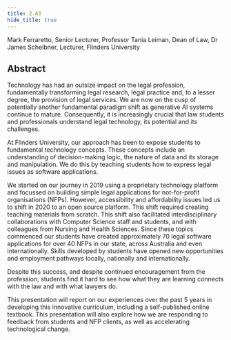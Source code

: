 ```yaml
---
title: 2.A3
hide_title: true
---
```


<AbstractHeader sKey='id2_A3'>
    Mark Ferraretto, Senior Lecturer, Professor Tania Leiman, Dean of Law, Dr James Scheibner, Lecturer, Flinders University
</AbstractHeader>

## Abstract
Technology has had an outsize impact on the legal profession, fundamentally transforming legal
research, legal practice and, to a lesser degree, the provision of legal services. We are now on the
cusp of potentially another fundamental paradigm shift as generative AI systems continue to
mature. Consequently, it is increasingly crucial that law students and professionals understand legal
technology, its potential and its challenges.

At Flinders University, our approach has been to expose students to fundamental technology
concepts. These concepts include an understanding of decision-making logic, the nature of data and
its storage and manipulation. We do this by teaching students how to express legal issues as
software applications.

We started on our journey in 2019 using a proprietary technology platform and focussed on building
simple legal applications for not-for-profit organisations (NFPs). However, accessibility and
affordability issues led us to shift in 2020 to an open source platform. This shift required creating
teaching materials from scratch. This shift also facilitated interdisciplinary collaborations with
Computer Science staff and students, and with colleagues from Nursing and Health Sciences. Since
these topics commenced our students have created approximately 70 legal software applications for
over 40 NFPs in our state, across Australia and even internationally. Skills developed by students
have opened new opportunities and employment pathways locally, nationally and internationally.

Despite this success, and despite continued encouragement from the profession, students find it
hard to see how what they are learning connects with the law and with what lawyers do.

This presentation will report on our experiences over the past 5 years in developing this innovative
curriculum, including a self-published online textbook. This presentation will also explore how we
are responding to feedback from students and NFP clients, as well as accelerating technological
change.